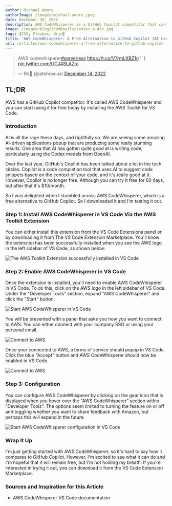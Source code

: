 ```yaml
---
author: Michael Amore
authorImage: /images/michael-amore.jpeg
date: December 30, 2022
description: AWS CodeWhisperer is a GitHub Copilot competitor that can also be integrated into VS Code. This article expands how to get started.
image: /images/blog/thumbnails/center-a-div.jpg
tags: [CSS, Flexbox, Grid]
title: 'AWS CodeWhisperer: A Free Alternative to GitHub Copilot (At Least For Now)'
url: /articles/aws-codewhisperer-a-free-alternative-to-github-copilot
---
```


<blockquote class='twitter-tweet'>
  <p lang='en' dir='ltr'>
    AWS codewhisperer<a href='https://twitter.com/hashtag/serverless?src=hash&amp;ref_src=twsrc%5Etfw'>#serverless</a> <a href='https://t.co/V7rmLKBZ1r'>https://t.co/V7rmLKBZ1r</a>{' '}
    <a href='https://t.co/UCJ4SLAZra'>pic.twitter.com/UCJ4SLAZra</a>
  </p>
  &mdash; Ro🦀 (@atehrosius) <a href='https://twitter.com/atehrosius/status/1603006932364976136?ref_src=twsrc%5Etfw'>December 14, 2022</a>
</blockquote>

## TL;DR

AWS has a GitHub Copilot competitor. It's called AWS CodeWhisperer and you can start using it for free today by installing the <ExternalLink href="https://marketplace.visualstudio.com/items?itemName=AmazonWebServices.aws-toolkit-vscode">AWS Toolkit for VS Code</ExternalLink>.

### Introduction

AI is all the rage these days, and rightfully so. We are seeing some amazing AI-driven applications popup that are producing some really stunning results. One area that AI has gotten quite good at is writing code, particularly using the <ExternalLink href="https://beta.openai.com/docs/models/codex">Codex models</ExternalLink> from OpenAI.

Over the last year, GitHub's <ExternalLink href="https://github.com/features/copilot">Copilot</ExternalLink> has been talked about a lot in the tech circles. Copilot is a code completion tool that uses AI to suggest code snippets based on the context of your code, and it's really good at it. However, Copilot is no longer free. Although you can try it free for 60 days, but after that it's $10/month.

So I was delighted when I stumbled across <ExternalLink href="https://aws.amazon.com/codewhisperer/">AWS CodeWhisperer</ExternalLink>, which is a free alternative to GitHub Copilot. So I downloaded it and I'm testing it out.

### Step 1: Install AWS CodeWhisperer in VS Code Via the AWS Toolkit Extension

You can either install this extension from the VS Code Extensions panel or by downloading it from <ExternalLink href="https://marketplace.visualstudio.com/items?itemName=AmazonWebServices.aws-toolkit-vscode">The VS Code Extension Marketplace</ExternalLink>. You'll know the extension has been successfully installed when you see the AWS logo in the left sidebar of VS Code, as shown below:

<Image
  className='bordered-img'
  src='/images/blog/aws-codewhisperer/aws-extension-installed.jpg'
  alt='The AWS Toolkit Extension successfully installed in VS Code'
  width={700}
  height={100}
/>

### Step 2: Enable AWS CodeWhisperer in VS Code

Once the extension is installed, you'll need to enable AWS CodeWhisperer in VS Code. To do this, click on the AWS logo in the left sidebar of VS Code. Under the "Developer Tools" section, expand "AWS CodeWhisperer" and click the "Start" button.

<Image className='bordered-img' src='/images/blog/aws-codewhisperer/start-button.jpg' alt='Start AWS CodeWhisperer in VS Code' width={700} height={100} />

You will be presented with a panel that asks you how you want to connect to AWS. You can either connect with your company SSO or using your personal email.

<Image className='bordered-img' src='/images/blog/aws-codewhisperer/connection-panel.jpg' alt='Connect to AWS' width={700} height={100} />

Once your connected to AWS, a terms of service should popup in VS Code. Click the blue "Accept" button and AWS CodeWhisperer should now be enabled in VS Code.

<Image className='bordered-img' src='/images/blog/aws-codewhisperer/tos.jpg' alt='Connect to AWS' width={700} height={100} />

### Step 3: Configuration

You can configure AWS CodeWhisperer by clicking on the gear icon that is displayed when you hover over the "AWS CodeWhisperer" section within "Developer Tools". The options seem limited to turning the feature on or off and toggling whether you want to share feedback with Amazon, but perhaps this will expand in the future.

<Image className='bordered-img' src='/images/blog/aws-codewhisperer/configuration.jpg' alt='Start AWS CodeWhisperer configuration in VS Code' width={700} height={100} />

### Wrap It Up

I'm just getting started with AWS CodeWhisperer, so it's hard to say how it compares to GitHub Copilot. However, I'm excited to see what it can do and I'm hopeful that it will remain free, but I'm not holding my breath. If you're interested in trying it out, you can download it from the <ExternalLink href="https://marketplace.visualstudio.com/items?itemName=AmazonWebServices.aws-toolkit-vscode">VS Code Extension Marketplace</ExternalLink>.

<CodeWithLove />

### Sources and Inspiration for this Article

<ul className='sources'>
  <li>
    <ExternalLink href='https://docs.aws.amazon.com/toolkit-for-vscode/latest/userguide/codewhisperer.html'>AWS CodeWhisperer VS Code documentation</ExternalLink>
  </li>
</ul>
